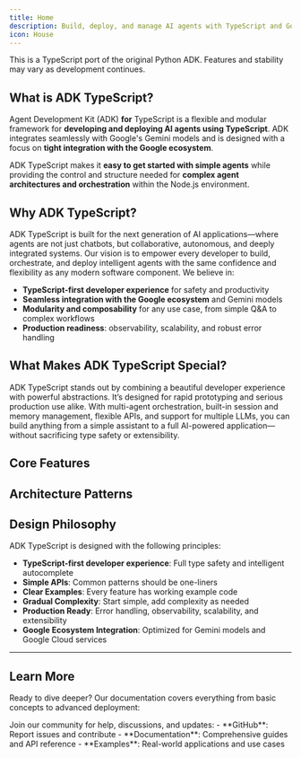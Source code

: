 ```yaml
---
title: Home
description: Build, deploy, and manage AI agents with TypeScript and Google's Gemini models
icon: House
---
```



<Callout type="warn" title="Work in Progress">
This is a TypeScript port of the original Python ADK. Features and stability may vary as development continues.
</Callout>

## What is ADK TypeScript?

Agent Development Kit (ADK) **for** TypeScript is a flexible and modular framework for **developing and deploying AI agents using TypeScript**. ADK integrates seamlessly with Google's Gemini models and is designed with a focus on **tight integration with the Google ecosystem**.

ADK TypeScript makes it **easy to get started with simple agents** while providing the control and structure needed for **complex agent architectures and orchestration** within the Node.js environment.

## Why ADK TypeScript?

ADK TypeScript is built for the next generation of AI applications—where agents are not just chatbots, but collaborative, autonomous, and deeply integrated systems. Our vision is to empower every developer to build, orchestrate, and deploy intelligent agents with the same confidence and flexibility as any modern software component. We believe in:

- **TypeScript-first developer experience** for safety and productivity
- **Seamless integration with the Google ecosystem** and Gemini models
- **Modularity and composability** for any use case, from simple Q&A to complex workflows
- **Production readiness**: observability, scalability, and robust error handling

## What Makes ADK TypeScript Special?

ADK TypeScript stands out by combining a beautiful developer experience with powerful abstractions. It’s designed for rapid prototyping and serious production use alike. With multi-agent orchestration, built-in session and memory management, flexible APIs, and support for multiple LLMs, you can build anything from a simple assistant to a full AI-powered application—without sacrificing type safety or extensibility.

## Core Features

<Cards>
  <Card
    title="🔀 Flexible Orchestration"
    description="Define workflows using workflow agents (Sequential, Parallel, Loop) for predictable pipelines, or leverage LLM-driven dynamic routing for adaptive behavior."
    href="/docs/agents"
  />

  <Card
    title="🤖 Multi-Agent System"
    description="Compose and orchestrate multiple agents for complex workflows and collaboration."
    href="/docs/agents/multi-agents"
  />

  <Card
    title="💾 Session & Memory Management"
    description="Persistent conversations with memory, state management, and context preservation across interactions and deployments."
    href="/docs/sessions"
  />

  <Card
    title="🧩 Flexible API"
    description="Design any kind of agent, from simple Q&A bots to advanced multi-step workflows, with a highly composable API."
    href="/docs/agents"
  />

  <Card
    title="✨ Easy Syntax with AgentBuilder"
    description="Create powerful agents with minimal code using the intuitive AgentBuilder API."
    href="/docs/get-started"
  />

  <Card
    title="🔄 Multi-LLM & AI SDK Integration"
    description="Seamlessly switch between and integrate multiple LLMs, including Gemini, GPT, and other AI SDK models."
    href="/docs/agents"
  />

  <Card
    title="🛠️ Rich Tool Ecosystem"
    description="Equip agents with diverse capabilities: use pre-built tools, create custom functions, integrate 3rd-party libraries, or use other agents as tools."
    href="/docs/tools"
  />

  <Card
    title="🚀 Deployment Ready"
    description="Containerize and deploy your TypeScript agents anywhere – run locally, scale with cloud services, or integrate into custom infrastructure."
    href="/docs/deploy"
  />

  <Card
    title="📊 Built-in Evaluation"
    description="Systematically assess agent performance using the evaluation module by testing both final responses and execution trajectories."
    href="/docs/evaluate"
  />

  <Card
    title="🧭 Built-in Tracing (OpenTelemetry)"
    description="Track, debug, and visualize agent execution and tool calls with first-class OpenTelemetry integration for observability and easier development."
    href="/docs/advanced"
  />
</Cards>

## Architecture Patterns

<Cards>
  <Card
    title="🟢 Simple Agents"
    description="For straightforward Q&A or basic assistance. Use a one-liner agent with a model and a question."
  />
  <Card
    title="🛠️ Tool-Enhanced Agents"
    description="Equip agents with tools to interact with external systems, such as web search, file operations, or HTTP requests."
  />
  <Card
    title="🤝 Multi-Agent Workflows"
    description="Compose multiple agents into workflows—sequential, parallel, or looped—for specialization and orchestration."
  />
  <Card
    title="💾 Persistent Applications"
    description="Sessions and memory management allow for ongoing conversations and stateful applications, supporting both in-memory and database-backed storage."
  />
</Cards>

## Design Philosophy

ADK TypeScript is designed with the following principles:

- **TypeScript-first developer experience**: Full type safety and intelligent autocomplete
- **Simple APIs**: Common patterns should be one-liners
- **Clear Examples**: Every feature has working example code
- **Gradual Complexity**: Start simple, add complexity as needed
- **Production Ready**: Error handling, observability, scalability, and extensibility
- **Google Ecosystem Integration**: Optimized for Gemini models and Google Cloud services

---

## Learn More

Ready to dive deeper? Our documentation covers everything from basic concepts to advanced deployment:

<Cards>
  <Card
    title="🏁 Get Started"
    description="Installation, quickstart, and your first agent"
    href="/docs/get-started"
  />
  <Card
    title="📚 Agents Guide"
    description="Learn about LLM agents, workflow agents, and custom agents"
    href="/docs/agents"
  />
  <Card
    title="🔧 Tools Reference"
    description="Built-in tools, custom functions, and third-party integrations"
    href="/docs/tools"
  />
  <Card
    title="🎯 Advanced Features"
    description="Sessions, memory, flows, and deployment strategies"
    href="/docs/advanced"
  />
</Cards>

<Callout type="info" title="Community & Support">
Join our community for help, discussions, and updates:
- **GitHub**: Report issues and contribute
- **Documentation**: Comprehensive guides and API reference
- **Examples**: Real-world applications and use cases
</Callout>
